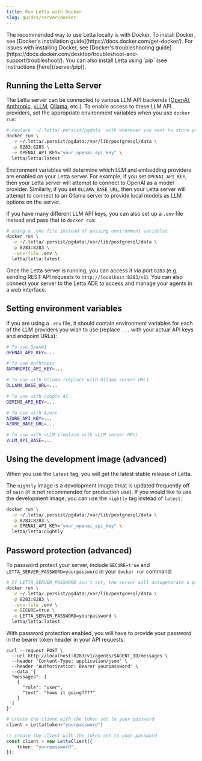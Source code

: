 ```yaml
---
title: Run Letta with Docker
slug: guides/server/docker
---
```



<Note>
The recommended way to use Letta locally is with Docker.
To install Docker, see [Docker's installation guide](https://docs.docker.com/get-docker/).
For issues with installing Docker, see [Docker's troubleshooting guide](https://docs.docker.com/desktop/troubleshoot-and-support/troubleshoot/).
You can also install Letta using `pip` (see instructions [here](/server/pip)).
</Note>

## Running the Letta Server

The Letta server can be connected to various LLM API backends ([OpenAI](https://docs.letta.com/models/openai), [Anthropic](https://docs.letta.com/models/anthropic), [vLLM](https://docs.letta.com/models/vllm), [Ollama](https://docs.letta.com/models/ollama), etc.). To enable access to these LLM API providers, set the appropriate environment variables when you use `docker run`:
```sh
# replace `~/.letta/.persist/pgdata` with wherever you want to store your agent data
docker run \
  -v ~/.letta/.persist/pgdata:/var/lib/postgresql/data \
  -p 8283:8283 \
  -e OPENAI_API_KEY="your_openai_api_key" \
  letta/letta:latest
```

Environment variables will determine which LLM and embedding providers are enabled on your Letta server.
For example, if you set `OPENAI_API_KEY`, then your Letta server will attempt to connect to OpenAI as a model provider.
Similarly, if you set `OLLAMA_BASE_URL`, then your Letta server will attempt to connect to an Ollama server to provide local models as LLM options on the server.

If you have many different LLM API keys, you can also set up a `.env` file instead and pass that to `docker run`:
```sh
# using a .env file instead of passing environment variables
docker run \
  -v ~/.letta/.persist/pgdata:/var/lib/postgresql/data \
  -p 8283:8283 \
  --env-file .env \
  letta/letta:latest
```

Once the Letta server is running, you can access it via port `8283` (e.g. sending REST API requests to `http://localhost:8283/v1`). You can also connect your server to the Letta ADE to access and manage your agents in a web interface.

## Setting environment variables
If you are using a `.env` file, it should contain environment variables for each of the LLM providers you wish to use (replace `...` with your actual API keys and endpoint URLs):
<CodeGroup>
```sh .env file
# To use OpenAI
OPENAI_API_KEY=...

# To use Anthropic
ANTHROPIC_API_KEY=...

# To use with Ollama (replace with Ollama server URL)
OLLAMA_BASE_URL=...

# To use with Google AI
GEMINI_API_KEY=...

# To use with Azure
AZURE_API_KEY=...
AZURE_BASE_URL=...

# To use with vLLM (replace with vLLM server URL)
VLLM_API_BASE=...
```
</CodeGroup>

## Using the development image (advanced)
When you use the `latest` tag, you will get the latest stable release of Letta.

The `nightly` image is a development image thkat is updated frequently off of `main` (it is not recommended for production use).
If you would like to use the development image, you can use the `nightly` tag instead of `latest`:
```sh
docker run \
  -v ~/.letta/.persist/pgdata:/var/lib/postgresql/data \
  -p 8283:8283 \
  -e OPENAI_API_KEY="your_openai_api_key" \
  letta/letta:nightly
```

## Password protection (advanced)
To password protect your server, include `SECURE=true` and `LETTA_SERVER_PASSWORD=yourpassword` in your `docker run` command:
```sh
# If LETTA_SERVER_PASSWORD isn't set, the server will autogenerate a password
docker run \
  -v ~/.letta/.persist/pgdata:/var/lib/postgresql/data \
  -p 8283:8283 \
  --env-file .env \
  -e SECURE=true \
  -e LETTA_SERVER_PASSWORD=yourpassword \
  letta/letta:latest
```

With password protection enabled, you will have to provide your password in the bearer token header in your API requests:
<CodeGroup>
```curl curl
curl --request POST \
  --url http://localhost:8283/v1/agents/$AGENT_ID/messages \
  --header 'Content-Type: application/json' \
  --header 'Authorization: Bearer yourpassword' \
  --data '{
  "messages": [
    {
      "role": "user",
      "text": "hows it going????"
    }
  ]
}'
```
```python title="python" maxLines=50
# create the client with the token set to your password
client = Letta(token="yourpassword")
```
```typescript maxLines=50 title="node.js"
// create the client with the token set to your password
const client = new LettaClient({
    token: "yourpassword",
});
```
</CodeGroup>

